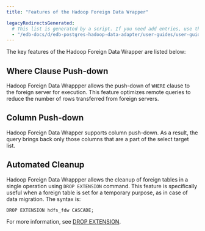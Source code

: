 ```yaml
---
title: "Features of the Hadoop Foreign Data Wrapper"

legacyRedirectsGenerated:
  # This list is generated by a script. If you need add entries, use the `legacyRedirects` key.
  - "/edb-docs/d/edb-postgres-hadoop-data-adapter/user-guides/user-guide/2.0.7/features_of_hdfs_fdw.html"
---
```


<div id="features_of_hdfs_fdw" class="registered_link"></div>

The key features of the Hadoop Foreign Data Wrapper are listed below:

## Where Clause Push-down

Hadoop Foreign Data Wrappper allows the push-down of `WHERE` clause to the foreign server for execution. This feature optimizes remote queries to reduce the number of rows transferred from foreign servers.

## Column Push-down

Hadoop Foreign Data Wrapper supports column push-down. As a result, the query brings back only those columns that are a part of the select target list.

## Automated Cleanup

Hadoop Foreign Data Wrappper allows the cleanup of foreign tables in a single operation using `DROP EXTENSION` command. This feature is specifically useful when a foreign table is set for a temporary purpose, as in case of data migration. The syntax is:

 `DROP EXTENSION hdfs_fdw CASCADE;`

For more information, see [DROP EXTENSION](https://www.postgresql.org/docs/current/sql-dropextension.html).
